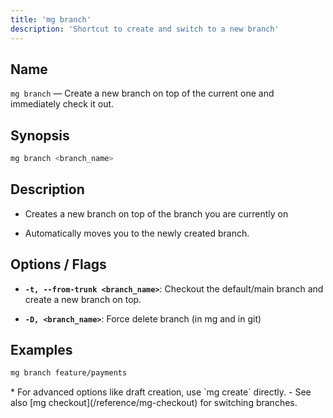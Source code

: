 ```yaml
---
title: 'mg branch'
description: 'Shortcut to create and switch to a new branch'
---
```


## Name

`mg branch` — Create a new branch on top of the current one and immediately check it out.

## Synopsis

```bash
mg branch <branch_name>
```

## Description

* Creates a new branch on top of the branch you are currently on

* Automatically moves you to the newly created branch.

## Options / Flags

* **`-t, --from-trunk <branch_name>`**: Checkout the default/main branch and create a new branch on top.

* **`-D, <branch_name>`**: Force delete branch (in mg and in git)

## Examples

```bash
mg branch feature/payments
```

<Note>
  * For advanced options like draft creation, use `mg create` directly. - See
    also [mg checkout](/reference/mg-checkout) for switching branches.
</Note>